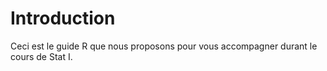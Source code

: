 # Introduction

Ceci est le guide R que nous proposons pour vous accompagner durant le cours de Stat I.
